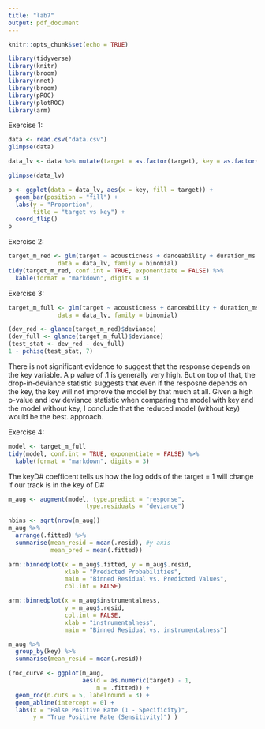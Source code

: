 ```yaml
---
title: "lab7"
output: pdf_document
---
```


```r
knitr::opts_chunk$set(echo = TRUE)
```

```r
library(tidyverse)
library(knitr)
library(broom)
library(nnet)
library(broom)
library(pROC)
library(plotROC) 
library(arm)

```

Exercise 1: 

```r
data <- read.csv("data.csv")
glimpse(data)
```
```r

data_lv <- data %>% mutate(target = as.factor(target), key = as.factor(ifelse(key == 2, "D", ifelse(key == 3, "D#", "Other"))))

glimpse(data_lv)
```


```r
p <- ggplot(data = data_lv, aes(x = key, fill = target)) +
  geom_bar(position = "fill") +
  labs(y = "Proportion", 
       title = "target vs key") +
  coord_flip()
p
```
Exercise 2: 
```r
target_m_red <- glm(target ~ acousticness + danceability + duration_ms + instrumentalness + loudness + speechiness + valence, 
              data = data_lv, family = binomial)
tidy(target_m_red, conf.int = TRUE, exponentiate = FALSE) %>% 
  kable(format = "markdown", digits = 3)
```
Exercise 3: 
```r
target_m_full <- glm(target ~ acousticness + danceability + duration_ms + instrumentalness + loudness + speechiness + valence + key, 
              data = data_lv, family = binomial)
```

```r
(dev_red <- glance(target_m_red)$deviance)
(dev_full <- glance(target_m_full)$deviance)
(test_stat <- dev_red - dev_full)
1 - pchisq(test_stat, 7)
```

There is not significant evidence to suggest that the response depends on the key variable. A p value of .1 is generally very high. But on top of that, the drop-in-deviance statistic suggests that even if the resposne depends on the key, the key will not improve the model by that much at all. Given a high p-value and low deviance statistic when comparing the model with key and the model without key, I conclude that the reduced model (without key) would be the best. approach. 


Exercise 4:

```r
model <- target_m_full 
tidy(model, conf.int = TRUE, exponentiate = FALSE) %>% 
  kable(format = "markdown", digits = 3)
```
The keyD# coefficent tells us how the log odds of the target = 1 will change if our track is in the key of D#

```r
m_aug <- augment(model, type.predict = "response", 
                      type.residuals = "deviance")

nbins <- sqrt(nrow(m_aug))
m_aug %>%
  arrange(.fitted) %>%
  summarise(mean_resid = mean(.resid), #y axis
            mean_pred = mean(.fitted))
```
```r
arm::binnedplot(x = m_aug$.fitted, y = m_aug$.resid,
                xlab = "Predicted Probabilities", 
                main = "Binned Residual vs. Predicted Values", 
                col.int = FALSE)
```

```r
arm::binnedplot(x = m_aug$instrumentalness, 
                y = m_aug$.resid, 
                col.int = FALSE,
                xlab = "instrumentalness", 
                main = "Binned Residual vs. instrumentalness")
```

```r
m_aug %>%
  group_by(key) %>%
  summarise(mean_resid = mean(.resid))
```
```r
(roc_curve <- ggplot(m_aug, 
                     aes(d = as.numeric(target) - 1, 
                         m = .fitted)) +
  geom_roc(n.cuts = 5, labelround = 3) + 
  geom_abline(intercept = 0) + 
  labs(x = "False Positive Rate (1 - Specificity)", 
       y = "True Positive Rate (Sensitivity)") )
```

